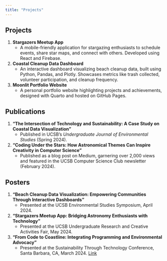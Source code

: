 ```yaml
---
title: "Projects"
---
```


## Projects

1.  **Stargazers Meetup App**
    -   A mobile-friendly application for stargazing enthusiasts to schedule events, share star maps, and connect with others. Developed using React and Firebase.
2.  **Coastal Cleanup Data Dashboard**
    -   An interactive dashboard visualizing beach cleanup data, built using Python, Pandas, and Plotly. Showcases metrics like trash collected, volunteer participation, and cleanup frequency.
3.  **Moonlit Portfolio Website**
    -   A personal portfolio website highlighting projects and achievements, designed with Quarto and hosted on GitHub Pages.

## Publications

1.  **"The Intersection of Technology and Sustainability: A Case Study on Coastal Data Visualization"**
    -   Published in UCSB’s *Undergraduate Journal of Environmental Studies* (Spring 2024).
2.  **"Coding Under the Stars: How Astronomical Themes Can Inspire Creativity in Computer Science"**
    -   Published as a blog post on Medium, garnering over 2,000 views and featured in the UCSB Computer Science Club newsletter (February 2024).

## Posters

1.  **"Beach Cleanup Data Visualization: Empowering Communities Through Interactive Dashboards"**
    -   Presented at the UCSB Environmental Studies Symposium, April 2024.
2.  **"Stargazers Meetup App: Bridging Astronomy Enthusiasts with Technology"**
    -   Presented at the UCSB Undergraduate Research and Creative Activities Fair, May 2024.
3.  **"From Code to Coastline: Integrating Programming and Environmental Advocacy"**
    -   Presented at the Sustainability Through Technology Conference, Santa Barbara, CA, March 2024. [Link](https://ur.umbc.edu/wp-content/uploads/sites/354/2016/06/adjakwahEricSm.pdf){target="_blank"}
